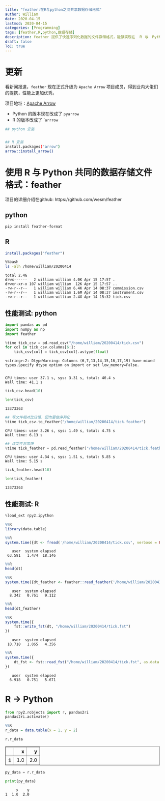 ```yaml
---
title: "feather:在R与python之间共享数据存储格式"
author: William
date: 2020-04-15
lastmod: 2020-04-15
categories: [Programming]
tags: [feather,R,python,数据存储]
description: feather 提供了快速序列化数据的文件存储格式，能够实现在　Ｒ 与　Python 之间共享数据存储对象。 
draft: false
ToC: true
---
```






# 更新

看新闻报道，`feather` 现在正式升级为 `Apache Arrow` 项目成员，得到业内大佬们的提携，性能上更加优秀。

项目地址：[Apache Arrow](https://github.com/williamlfang/arrow)

- Python 的版本现在改成了 `pyarrow`
- R 的版本改成了 ``arrrow`



```bash
## python 安装


## R 安装
install.packages("arrow")
arrow::install_arrow()
```





# 使用 R 与 Python 共同的数据存储文件格式：feather

项目的详细介绍在github: https://github.com/wesm/feather

## python

```bash
pip install feather-format
```

## R

```r
install.packages("feather")
```


```bash
%%bash
ls -alh /home/william/20200414
```

    total 2.4G
    drwx------   2 william william 4.0K Apr 15 17:57 .
    drwxr-xr-x 107 william william  12K Apr 15 17:57 ..
    -rw-r--r--   1 william william 6.4K Apr 14 08:37 commission.csv
    -rw-r--r--   1 william william 1.6M Apr 14 08:37 instrument.csv
    -rw-r--r--   1 william william 2.4G Apr 14 15:32 tick.csv


## 性能测试: python


```python
import pandas as pd
import numpy as np
import feather
```


```python
%time tick_csv = pd.read_csv("/home/william/20200414/tick.csv")
for col in tick_csv.columns[6:]:
    tick_csv[col] = tick_csv[col].astype(float)
```

    <string>:2: DtypeWarning: Columns (6,7,13,14,15,16,17,19) have mixed types.Specify dtype option on import or set low_memory=False.


    CPU times: user 37.1 s, sys: 3.31 s, total: 40.4 s
    Wall time: 41.1 s



```python
tick_csv.head(10)
```



```python
len(tick_csv)
```




    13373363




```python
## 写文件相对比较慢，因为要做序列化
%time tick_csv.to_feather("/home/william/20200414/tick.feather")
```

    CPU times: user 3.26 s, sys: 1.49 s, total: 4.75 s
    Wall time: 6.13 s



```python
## 读文件非常快
%time tick_feather = pd.read_feather("/home/william/20200414/tick.feather")
```

    CPU times: user 4.34 s, sys: 1.51 s, total: 5.85 s
    Wall time: 5.15 s



```python
tick_feather.head(10)
```




```python
len(tick_feather)
```




    13373363



## 性能测试: R


```python
%load_ext rpy2.ipython
```


```r
%%R
library(data.table)
```


```r
%%R
system.time({dt <- fread('/home/william/20200414/tick.csv', verbose = FALSE, showProgress = FALSE)})
```

       user  system elapsed 
     63.591   1.474  18.146 



```r
%%R
head(dt)
```


```r
%%R
system.time({dt_feather <- feather::read_feather('/home/william/20200414/tick.feather')})
```

       user  system elapsed 
      8.342   0.761   9.112 



```r
%%R
head(dt_feather)
```



```r
%%R
system.time({
    fst::write_fst(dt, "/home/william/20200414/tick.fst")
})
```

       user  system elapsed 
     10.718   1.065   4.356 



```r
%%R
system.time({
    dt_fst <- fst::read_fst("/home/william/20200414/tick.fst", as.data.table = TRUE)
})
```

       user  system elapsed 
      6.918   0.751   5.671 


# R -> Python


```python
from rpy2.robjects import r, pandas2ri
pandas2ri.activate()
```


```r
%%R
r_data = data.table(x = 1, y = 2)
```


```python
r.r_data
```




<div>
<style scoped>
    .dataframe tbody tr th:only-of-type {
        vertical-align: middle;
    }


    .dataframe tbody tr th {
        vertical-align: top;
    }
    
    .dataframe thead th {
        text-align: right;
    }

</style>

<table border="1" class="dataframe">
  <thead>
    <tr style="text-align: right;">
      <th></th>
      <th>x</th>
      <th>y</th>
    </tr>
  </thead>
  <tbody>
    <tr>
      <th>1</th>
      <td>1.0</td>
      <td>2.0</td>
    </tr>
  </tbody>
</table>

</div>




```python
py_data = r.r_data
```


```python
print(py_data)
```

         x    y
    1  1.0  2.0

